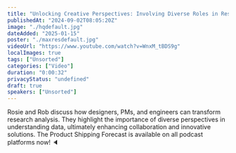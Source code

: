 ```yaml
---
title: "Unlocking Creative Perspectives: Involving Diverse Roles in Research"
publishedAt: "2024-09-02T08:05:20Z"
image: "./hqdefault.jpg"
dateAdded: "2025-01-15"
poster: "./maxresdefault.jpg"
videoUrl: "https://www.youtube.com/watch?v=WnxM_tBDS9g"
localImages: true
tags: ["Unsorted"]
categories: ["Video"]
duration: "0:00:32"
privacyStatus: "undefined"
draft: true
speakers: ["Unsorted"]
---
```

Rosie and Rob discuss how designers, PMs, and engineers can transform research analysis. They highlight the importance of diverse perspectives in understanding data, ultimately enhancing collaboration and innovative solutions. The Product Shipping Forecast is available on all podcast platforms now! 🔈
